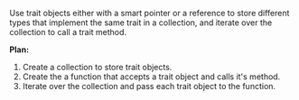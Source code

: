 Use trait objects either with a smart pointer or a reference to store different types that implement the same trait in a collection, and iterate over the collection to call a trait method.

**Plan:**
1. Create a collection to store trait objects.
2. Create the a function that accepts a trait object and calls it's method.
3. Iterate over the collection and pass each trait object to the function.
